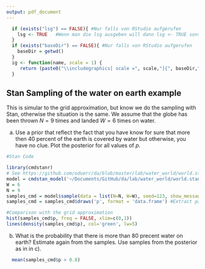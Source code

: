 ```yaml
---
output: pdf_document 
---
```



```r
  if (exists("lsg") == FALSE){ #Nur falls von RStudio aufgerufen
    lsg <- TRUE   #Wenn man die lsg ausgeben will dann lsg <- TRUE sonst 
  }
  if (exists("baseDir") == FALSE){ #Nur falls von RStudio aufgerufen
    baseDir = getwd()
  }
  ig <- function(name, scale = 1) {
     return (paste0("\\includegraphics[ scale =", scale,"]{", baseDir,"/", name, "}"))
  }
```


## Stan Sampling of the water on earth example
This is simular to the grid approximation, but know we do the sampling with Stan, otherwise the situation is the same.
We assume that the globe has been thrown $N = 9$ times and landed $W = 6$ times on water. 

a) Use a prior that reflect the fact that you have know for sure that more then 40 percent of the earth is covered by water but otherwise, you have no clue. Plot the posterior for all values of $p$. 

```r
#Stan Code
```

```r
library(cmdstanr)
# See https://github.com/oduerr/da/blob/master/lab/water_world/world.stan 
model = cmdstan_model('~/Documents/GitHub/da/lab/water_world/world.stan')
W = 6
N = 9
samples_cmd = model$sample(data = list(N=N, W=W), seed=123, show_messages = FALSE)
samples_cmd = samples_cmd$draws('p', format = 'data.frame') #Extract parameter 'p'

#Comparison with the grid approximation
hist(samples_cmd$p, freq = FALSE, xlim=c(0,1))
lines(density(samples_cmd$p), col='green', lw=5)
```



b) What is the probability that there is more than 80 precent water on earth? Estimate again from the samples. Use samples from the posterior as in in c).

```r
  mean(samples_cmd$p > 0.8)
```

